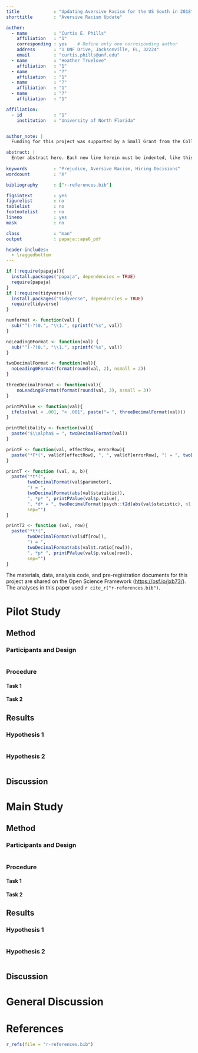 ```yaml
---
title             : "Updating Aversive Racism for the US South in 2018"
shorttitle        : "Aversive Racism Update"

author: 
  - name          : "Curtis E. Phills"
    affiliation   : "1"
    corresponding : yes    # Define only one corresponding author
    address       : "1 UNF Drive, Jacksonville, FL, 32224"
    email         : "curtis.phills@unf.edu"
  - name          : "Heather Truelove"
    affiliation   : "1"
  - name          : "?"
    affiliation   : "1"
  - name          : "?"
    affiliation   : "1"
  - name          : "?"
    affiliation   : "1"

affiliation:
  - id            : "1"
    institution   : "University of North Florida"


author_note: |
  Funding for this project was supported by a Small Grant from the College of Arts and Sciences at the University of North Florida to the first author and an undergraduate research grant from the University of North Florida to the fourth author.

abstract: |
  Enter abstract here. Each new line herein must be indented, like this line.
  
keywords          : "Prejudice, Aversive Racism, Hiring Decisions"
wordcount         : "X"

bibliography      : ["r-references.bib"]

figsintext        : yes
figurelist        : no
tablelist         : no
footnotelist      : no
lineno            : yes
mask              : no

class             : "man"
output            : papaja::apa6_pdf

header-includes:
  - \raggedbottom
---
```


```r
if (!require(papaja)){
  install.packages("papaja", dependencies = TRUE)
  require(papaja)
}
if (!require(tidyverse)){
  install.packages("tidyverse", dependencies = TRUE)
  require(tidyverse)
}
```
```r
numformat <- function(val) { 
  sub("^(-?)0.", "\\1.", sprintf("%s", val)) 
}

noLeading0Format <- function(val) { 
  sub("^(-?)0.", "\\1.", sprintf("%s", val)) 
}

twoDecimalFormat <- function(val){
  noLeading0Format(format(round(val, 2), nsmall = 2))
}

threeDecimalFormat <- function(val){
    noLeading0Format(format(round(val, 3), nsmall = 3))
}

printPValue <- function(val){
  ifelse(val < .001, "< .001", paste("= ", threeDecimalFormat(val)))
}

printRelibality <- function(val){
  paste("$\\alpha$ = ", twoDecimalFormat(val))
}

printF <- function(val, effectRow, errorRow){
  paste("*F*(", val$df[effectRow], ", ", val$df[errorRow], ") = ", twoDecimalFormat(val$statistic[effectRow]), ", *p* ", printPValue(val$p.value[effectRow]), ", $\\eta$*~p~^2^* ", printPValue(val$partial.etasq[effectRow]), sep="")
}

printT <- function (val, a, b){
  paste("*t*(", 
        twoDecimalFormat(val$parameter), 
        ") = ", 
        twoDecimalFormat(abs(val$statistic)), 
        ", *p* ", printPValue(val$p.value), 
        ", *d* = ", twoDecimalFormat(psych::t2d(abs(val$statistic), n1 = a, n2 = b)), 
        sep="")
}

printT2 <- function (val, row){
  paste("*t*(", 
        twoDecimalFormat(val$df[row]), 
        ") = ", 
        twoDecimalFormat(abs(val$t.ratio[row])), 
        ", *p* ", printPValue(val$p.value[row]),
        sep="")
}
```

The materials, data, analysis code, and pre-registration documents for this project are shared on the Open Science Framework (<https://osf.io/jxb73/>). The analyses in this paper used `r cite_r("r-references.bib")`.

# Pilot Study

## Method

### Participants and Design
```r

```
### Procedure


#### Task 1

#### Task 2

## Results

### Hypothesis 1
```r

```

### Hypothesis 2
```r

```

## Discussion


# Main Study

## Method

### Participants and Design
```r

```

### Procedure

#### Task 1

#### Task 2

## Results

### Hypothesis 1
```r

```

### Hypothesis 2
```r

```

## Discussion

# General Discussion

\newpage

# References
```r
r_refs(file = "r-references.bib")
```

\begingroup
\setlength{\parindent}{-0.5in}
\setlength{\leftskip}{0.5in}

<div id = "refs"></div>
\endgroup
